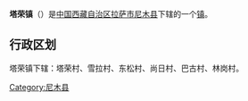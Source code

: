 {{Coord|29|26|9|N|90|9|32|E|display=title}}
{{中国乡级行政区
|行政区全称 = 塔荣镇
|景观照片文件名 = 
|景观照片描述 = 
|汉语拼音 =
|位置图文件名 = China_Tibet_location_map.svg
|位置图描述 = 
|自定义图片=
|上级行政区 = [[西藏自治区|西藏自治区]][[拉萨市|拉萨市]][[尼木县|尼木县]]
|行政区类别 = [[行政建制镇|镇]]
|行政区划代码 = 
|行政区划 = 
|村委会 = 
|居委会 = 
|建置时间 = 
|领导职位 = 
|领导名称 = 
|政府驻地 = 
|毗邻 = 
|地理坐标 = 
|总面积 = 
|总人口 = 
|户籍人口 = 
|户籍人口年份 = 
|常住人口 = 
|常住人口年份 = 
|人口密度 = 
|GDP = 
|邮政编码 = 
|电话区号 = 
|官方网站 = 
|网站名称 = 
}}
'''塔荣镇'''（{{bo|z=དར་གྲོང་|w=}}）是[[中华人民共和国|中国]][[西藏自治区|西藏自治区]][[拉萨市|拉萨市]][[尼木县|尼木县]]下辖的一个[[行政建制镇|镇]]。

== 行政区划 ==
塔荣镇下辖：塔荣村、雪拉村、东松村、尚日村、巴古村、林岗村。

{{西藏小作品}}
{{尼木县行政区划}}

[[Category:尼木县|Category:尼木县]]
